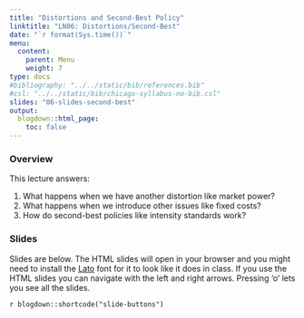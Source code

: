 ```yaml
---
title: "Distortions and Second-Best Policy"
linktitle: "LN06: Distortions/Second-Best"
date: "`r format(Sys.time())`"
menu:
  content:
    parent: Menu
    weight: 7
type: docs
#bibliography: "../../static/bib/references.bib"
#csl: "../../static/bib/chicago-syllabus-no-bib.csl"
slides: "06-slides-second-best"
output:
  blogdown::html_page:
    toc: false
---
```


### Overview

This lecture answers:

1. What happens when we have another distortion like market power?
2. What happens when we introduce other issues like fixed costs?
3. How do second-best policies like intensity standards work?

### Slides

Slides are below. 
The HTML slides will open in your browser and you might need to install the [Lato](https://fonts.google.com/specimen/Lato) font for it to look like it does in class.
If you use the HTML slides you can navigate with the left and right arrows.
Pressing 'o' lets you see all the slides.

`r blogdown::shortcode("slide-buttons")`

